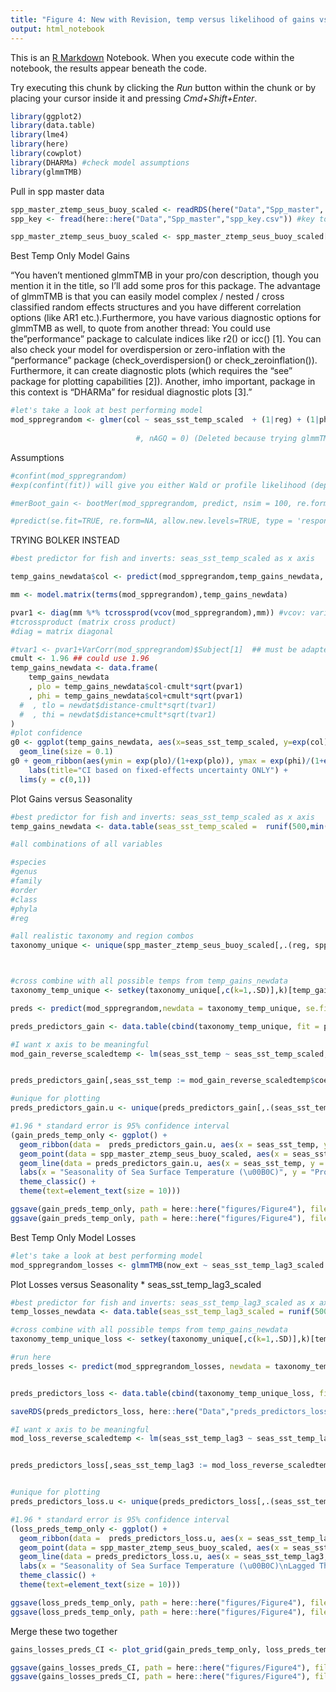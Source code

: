 ```yaml
---
title: "Figure 4: New with Revision, temp versus likelihood of gains vs. losses"
output: html_notebook
---
```


This is an [R Markdown](http://rmarkdown.rstudio.com) Notebook. When you execute code within the notebook, the results appear beneath the code. 

Try executing this chunk by clicking the *Run* button within the chunk or by placing your cursor inside it and pressing *Cmd+Shift+Enter*. 

```r
library(ggplot2)
library(data.table)
library(lme4)
library(here)
library(cowplot)
library(DHARMa) #check model assumptions
library(glmmTMB)
```

Pull in spp master data

```r
spp_master_ztemp_seus_buoy_scaled <- readRDS(here("Data","Spp_master", "spp_master_ztemp_seus_buoy_scaled.rds")) #spp master, gain loss
spp_key <- fread(here::here("Data","Spp_master","spp_key.csv")) #key to link phylogenic info

spp_master_ztemp_seus_buoy_scaled <- spp_master_ztemp_seus_buoy_scaled[spp_key, on = "spp"] #this drops three species for GMEX that should not be there (see spp_add_genus_etc.Rmd code)

```


Best Temp Only Model Gains

"You haven't mentioned glmmTMB in your pro/con description, though you mention it in the title, so I'll add some pros for this package. The advantage of glmmTMB is that you can easily model complex / nested / cross classified random effects structures and you have different correlation options (like AR1 etc.).Furthermore, you have various diagnostic options for glmmTMB as well, to quote from another thread: You could use the "performance" package to calculate indices like r2() or icc() [1]. You can also check your model for overdispersion or zero-inflation with the "performance" package (check_overdispersion() or check_zeroinflation()). Furthermore, it can create diagnostic plots (which requires the "see" package for plotting capabilities [2]). Another, imho important, package in this context is "DHARMa" for residual diagnostic plots [3]."

```r


#let's take a look at best performing model
mod_sppregrandom <- glmer(col ~ seas_sst_temp_scaled  + (1|reg) + (1|phylum) + (1|class) + (1|order) + (1|family) + (1|genus) + (1|spp), family = binomial, data = spp_master_ztemp_seus_buoy_scaled, nAGQ = 0)
                            
                            #, nAGQ = 0) (Deleted because trying glmmTMB instead of glmer as the function to run the model)
```


Assumptions
```r

#confint(mod_sppregrandom)
#exp(confint(fit)) will give you either Wald or profile likelihood (depending on pkgs loaded) confidence intervals on the parameters of the model, not the fitted values of the model.

#merBoot_gain <- bootMer(mod_sppregrandom, predict, nsim = 100, re.form = NA)

#predict(se.fit=TRUE, re.form=NA, allow.new.levels=TRUE, type = 'response')
```

TRYING BOLKER INSTEAD

```r
#best predictor for fish and inverts: seas_sst_temp_scaled as x axis

temp_gains_newdata$col <- predict(mod_sppregrandom,temp_gains_newdata, re.form = NA)

mm <- model.matrix(terms(mod_sppregrandom),temp_gains_newdata)

pvar1 <- diag(mm %*% tcrossprod(vcov(mod_sppregrandom),mm)) #vcov: variance/covariance matrix for fitted model object
#tcrossproduct (matrix cross product)
#diag = matrix diagonal

#tvar1 <- pvar1+VarCorr(mod_sppregrandom)$Subject[1]  ## must be adapted for more complex models
cmult <- 1.96 ## could use 1.96
temp_gains_newdata <- data.frame(
    temp_gains_newdata
    , plo = temp_gains_newdata$col-cmult*sqrt(pvar1)
    , phi = temp_gains_newdata$col+cmult*sqrt(pvar1)
  #  , tlo = newdat$distance-cmult*sqrt(tvar1)
  #  , thi = newdat$distance+cmult*sqrt(tvar1)
)
#plot confidence
g0 <- ggplot(temp_gains_newdata, aes(x=seas_sst_temp_scaled, y=exp(col)/(1+exp(col)))) +
  geom_line(size = 0.1)
g0 + geom_ribbon(aes(ymin = exp(plo)/(1+exp(plo)), ymax = exp(phi)/(1+exp(phi))))+
    labs(title="CI based on fixed-effects uncertainty ONLY") +
  lims(y = c(0,1))
```

Plot Gains versus Seasonality
```r
#best predictor for fish and inverts: seas_sst_temp_scaled as x axis
temp_gains_newdata <- data.table(seas_sst_temp_scaled =  runif(500,min(spp_master_ztemp_seus_buoy_scaled$seas_sst_temp_scaled, na.rm = T), max(spp_master_ztemp_seus_buoy_scaled$seas_sst_temp_scaled, na.rm = T)))

#all combinations of all variables

#species
#genus
#family
#order
#class
#phyla
#reg

#all realistic taxonomy and region combos
taxonomy_unique <- unique(spp_master_ztemp_seus_buoy_scaled[,.(reg, spp, genus, family, class, order, phylum, kingdom)])



#cross combine with all possible temps from temp_gains_newdata
taxonomy_temp_unique <- setkey(taxonomy_unique[,c(k=1,.SD)],k)[temp_gains_newdata[,c(k=1,.SD)],allow.cartesian=TRUE][,k:=NULL]

preds <- predict(mod_sppregrandom,newdata = taxonomy_temp_unique, se.fit=TRUE,re.form  = NA, allow.new.levels=TRUE, type = 'response')

preds_predictors_gain <- data.table(cbind(taxonomy_temp_unique, fit = preds$fit, se = preds$se.fit))

#I want x axis to be meaningful
mod_gain_reverse_scaledtemp <- lm(seas_sst_temp ~ seas_sst_temp_scaled, data = spp_master_ztemp_seus_buoy_scaled)


preds_predictors_gain[,seas_sst_temp := mod_gain_reverse_scaledtemp$coefficients[2]*seas_sst_temp_scaled + mod_gain_reverse_scaledtemp$coefficients[1] ]

#unique for plotting
preds_predictors_gain.u <- unique(preds_predictors_gain[,.(seas_sst_temp, fit, se)])

#1.96 * standard error is 95% confidence interval 
(gain_preds_temp_only <- ggplot() +
  geom_ribbon(data =  preds_predictors_gain.u, aes(x = seas_sst_temp, ymin = fit-1.96*se, ymax = fit+1.96*se), fill = "lightgrey") +
  geom_point(data = spp_master_ztemp_seus_buoy_scaled, aes(x = seas_sst_temp, y = col), size = 2, shape = "|") +
  geom_line(data = preds_predictors_gain.u, aes(x = seas_sst_temp, y = fit)) +
  labs(x = "Seasonality of Sea Surface Temperature (\u00B0C)", y = "Probability of Gain") +
  theme_classic() +
  theme(text=element_text(size = 10)))

ggsave(gain_preds_temp_only, path = here::here("figures/Figure4"), file = "Figure4_gains_CI.jpg")
ggsave(gain_preds_temp_only, path = here::here("figures/Figure4"), file = "Figure4_gains_CI.eps")
```


Best Temp Only Model Losses

```r
#let's take a look at best performing model
mod_sppregrandom_losses <- glmmTMB(now_ext ~ seas_sst_temp_lag3_scaled + (1|reg) + (1|phylum) + (1|class) + (1|order) + (1|family) + (1|genus) + (1|spp), family = binomial, data = spp_master_ztemp_seus_buoy_scaled)
```

Plot Losses versus Seasonality 
* seas_sst_temp_lag3_scaled
```r
#best predictor for fish and inverts: seas_sst_temp_lag3_scaled as x axis
temp_losses_newdata <- data.table(seas_sst_temp_lag3_scaled = runif(500,min(spp_master_ztemp_seus_buoy_scaled$seas_sst_temp_lag3_scaled, na.rm =  T), max(spp_master_ztemp_seus_buoy_scaled$seas_sst_temp_lag3_scaled, na.rm =  T)))

#cross combine with all possible temps from temp_gains_newdata
taxonomy_temp_unique_loss <- setkey(taxonomy_unique[,c(k=1,.SD)],k)[temp_losses_newdata[,c(k=1,.SD)],allow.cartesian=TRUE][,k:=NULL]

#run here
preds_losses <- predict(mod_sppregrandom_losses, newdata = taxonomy_temp_unique_loss, se.fit=TRUE,re.form  = NA, allow.new.levels=TRUE, type = 'response')


preds_predictors_loss <- data.table(cbind(taxonomy_temp_unique_loss, fit = preds_losses$fit, se = preds_losses$se.fit))

saveRDS(preds_predictors_loss, here::here("Data","preds_predictors_loss.rds"))

#I want x axis to be meaningful
mod_loss_reverse_scaledtemp <- lm(seas_sst_temp_lag3 ~ seas_sst_temp_lag3_scaled, data = spp_master_ztemp_seus_buoy_scaled)


preds_predictors_loss[,seas_sst_temp_lag3 := mod_loss_reverse_scaledtemp$coefficients[2]*seas_sst_temp_lag3_scaled + mod_loss_reverse_scaledtemp$coefficients[1] ]


#unique for plotting
preds_predictors_loss.u <- unique(preds_predictors_loss[,.(seas_sst_temp_lag3, fit, se)])

#1.96 * standard error is 95% confidence interval 
(loss_preds_temp_only <- ggplot() +
  geom_ribbon(data =  preds_predictors_loss.u, aes(x = seas_sst_temp_lag3, ymin = fit-1.96*se, ymax = fit+1.96*se), fill = "lightgrey") +
  geom_point(data = spp_master_ztemp_seus_buoy_scaled, aes(x = seas_sst_temp_lag3, y = now_ext), size = 2, shape = "|") +
  geom_line(data = preds_predictors_loss.u, aes(x = seas_sst_temp_lag3, y = fit)) +
  labs(x = "Seasonality of Sea Surface Temperature (\u00B0C)\nLagged Three Years", y = "Probability of Loss") +
  theme_classic() +
  theme(text=element_text(size = 10)))

ggsave(loss_preds_temp_only, path = here::here("figures/Figure4"), file = "Figure4_losses_CI.jpg")
ggsave(loss_preds_temp_only, path = here::here("figures/Figure4"), file = "Figure4_losses_CI.eps")
```

Merge these two together
```r
gains_losses_preds_CI <- plot_grid(gain_preds_temp_only, loss_preds_temp_only, ncol = 2, align = "hv", labels = c("a","b"))

ggsave(gains_losses_preds_CI, path = here::here("figures/Figure4"), file = "Figure4_gain_loss_merge.jpg", height = 4, width = 7, units = "in")
ggsave(gains_losses_preds_CI, path = here::here("figures/Figure4"), file = "Figure4_gain_loss_merge.eps", height = 4, width = 7, units = "in")
```

